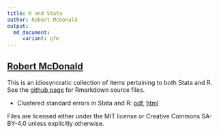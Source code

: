 ```yaml
---
title: R and Stata
author: Robert McDonald
output: 
  md_document:
     variant: gfm
---
```


## [Robert McDonald](https://www.kellogg.northwestern.edu/faculty/directory/mcdonald_robert.aspx)

This is an idiosyncratic collection of items pertaining to both Stata
and R. See the [github page](https://github.com/rmcd1024/R_and_Stata)
for Rmarkdown source files.

* Clustered standard errors in Stata and R:
  [pdf](stata_and_R_clustering.pdf), [html](stata_and_R_clustering.html)



Files are licensed either under the MIT license or Creative Commons
SA-BY-4.0 unless explicitly otherwise.


